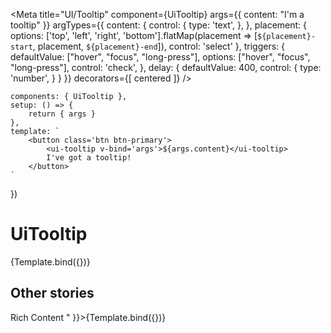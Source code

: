 
<Meta title="UI/Tooltip"
      component={UiTooltip}
      args={{
          content: "I'm a tooltip"
      }}
      argTypes={{
          content: {
              control: {
                  type: 'text',
              },
          },
          placement: {
              options: ['top', 'left', 'right', 'bottom'].flatMap(placement => [`${placement}-start`, placement, `${placement}-end`]),
              control: 'select'
          },
          triggers: {
              defaultValue: ["hover", "focus", "long-press"],
              options: ["hover", "focus", "long-press"],
              control: 'check',
          },
          delay: {
              defaultValue: 400,
              control: {
                  type: 'number',
              }
          }
      }}
      decorators={[ centered ]}
/>

    components: { UiTooltip },
    setup: () => {
        return { args }
    },
    template: `
        <button class='btn btn-primary'>
            <ui-tooltip v-bind='args'>${args.content}</ui-tooltip>
            I've got a tooltip!
        </button>
    `
})

# UiTooltip
<Canvas>
    <Story name="Default">{Template.bind({})}</Story>
</Canvas>

<ArgsTable story="Default" />

## Other stories

<Canvas>
    <Story name="With HTML Content" args={{ content: "<i>Rich</i> Content <ui-icon icon='line-trolleybus' />" }}>{Template.bind({})}</Story>
</Canvas>
